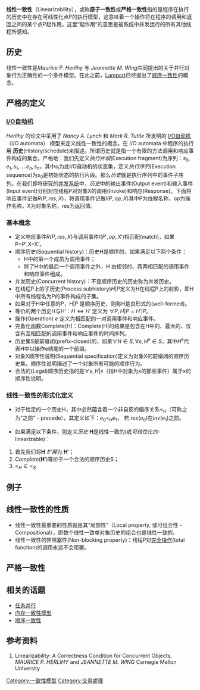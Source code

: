 {{Expert|subject=電腦|time=2020-04-11T00:05:26+00:00}}
'''线性一致性'''（Linearizability），或称'''原子一致性'''或'''严格一致性'''指的是程序在执行的历史中在存在可线性化点P的执行模型，这意味着一个操作将在程序的调用和返回之间的某个点P起作用。这里“起作用”的意思是被系统中并发运行的所有其他线程所感知。
==历史==
线性一致性是''Maurice P. Herlihy'' 与 ''Jeannette M. Wing''共同提出的关于并行对象行为正确性的一个条件模型。在此之前，[[Lamport|Lamport]]已经提出了[[顺序一致性|顺序一致性]]的概念。

==严格的定义==
===[[I/O自动机|I/O自动机]]===
''Herlihy'' 的论文中采用了 ''Nancy A. Lynch'' 和 ''Mark R. Tuttle'' 所发明的 [[I/O自动机|I/O自动机]]（I/O automata） 模型来定义线性一致性的概念。在 I/O automata 中程序的执行用 '''历史'''(History/schedule)来描述。所谓历史就是指一个有限的方法调用和响应事件构成的集合。严格地：我们先定义''执行片段''(Execution fragment)为序列：<math>{s_0, e_1, s_1, . . . . e_n,s_n}</math>，其中<math>s_i</math>为此I/O自动机的状态集，定义''执行序列''(Execution sequence)为<math>s_0</math>是初始状态的执行片段。那么''历史''就是执行序列中的事件子序列。在我们即将研究的[[并发系统|并发系统]]中，''历史''中的输出事件(Output event)和输入事件(Input event)分别对应线程P对对象X的调用(Invoke)和响应(Response)。下面将响应事件记做<math>R(P,res,X)</math>，将调用事件记做<math>I(P,op,X)</math>其中P为线程名称，op为操作名称，X为对象名称，res为返回值。

===基本概念===
*定义响应事件<math>R(P,res,X)</math>与调用事件<math>I(P',op,X')</math>相匹配(match)，如果P=P',X=X'。
*顺序历史(Sequential history)：历史H是顺序的，如果满足以下两个条件：
**H中的第一个成员为调用事件；
**除了H中的最后一个调用事件之外，H 由相邻的、两两相匹配的调用事件和响应事件组成。
*并发历史(Concurrent history)：不是顺序历史的历史称为并发历史。
*在线程P上的子历史(Process subhistory)<math>H|P</math>定义为H在线程P上的射影，即H中所有线程名为P的事件构成的子集。
*如果对于H中任意的P，H|P 是顺序历史，则称H是良形式的(well-formed)。
*等价的两个历史H与H'：<math>H \iff H'</math> 定义为 <math>\forall P, H|P=H'|P</math>。
*操作(Operation) ''e'' 定义为相匹配的一对调用事件和响应事件。
*完备化函数Complete(H)：Complete(H)的结果是包含在H中的、最大的、仅含有互相匹配的调用事件和响应事件的时间序列。
*历史集S是前缀闭(prefix-closed)的，如果<math>\forall H\in S,\forall e,H^e\in S</math>，其中<math>H^e</math>代表H中以操作e结尾的一个前缀。
*对象X顺序性说明(Sequential specification)定义为对象X的前缀闭的顺序历史集。顺序性说明描述了一个对象所有可能的顺序行为。
*合法的(Legal)顺序历史指的是<math>\forall x,H|x</math>（指H中对象为''x''的那些事件）属于''x''的顺序性说明。

===线性一致性的形式化定义===
*对于给定的一个历史H，其中必然蕴含着一个非自反的偏序关系<math><_H</math>（可称之为“之前” - precede），其定义如下：<math>e_0 <_H e_1</math>， 若 <math>res(e_0)</math>在<math>inv(e_1)</math>之前。

*如果满足以下条件，则定义''历史'' '''H'''是线性一致的(或''可线性化的''-linearizable)：
#首先我们将'''H''' ''扩展''为 <math>\mathbf{H'}</math>；
#<math>Complete(\mathbf{H'})</math>等价于一个合法的顺序历史S；
#<math><_H\subseteq<_S</math>

==例子==
==线性一致性的性质==
*线性一致性最重要的性质就是其“局部性”（Local property, 或可组合性 - Compositional），即数个线性一致单对象历史的组合也是线性一致的。
*线性一致性的非阻塞性(Non-blocking property)：线程P对[[完全操作|完全操作]](total function)的调用永远不会阻塞。
==严格一致性==

==相关的话题==
*[[任务并行|任务并行]]
*[[内存一致性模型|内存一致性模型]]
*[[顺序一致性|顺序一致性]]

==参考资料==
# Linearizability: A Correctness Condition for Concurrent Objects, ''MAURICE P. HERLIHY'' and ''JEANNETTE M. WING'' Carnegie Mellon University

[[Category:一致性模型|Category:一致性模型]]
[[Category:交易處理|Category:交易處理]]